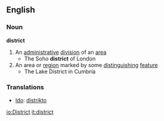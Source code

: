 ==English==
===Noun===
'''district'''
#An [[administrative]] [[division]] of an [[area]]
#* The Soho '''district''' of London
#An area or [[region]] marked by some [[distinguishing]] [[feature]]
#* The Lake District in Cumbria

===Translations===
*[[Ido]]: [[distrikto]]

[[io:District]]
[[it:district]]